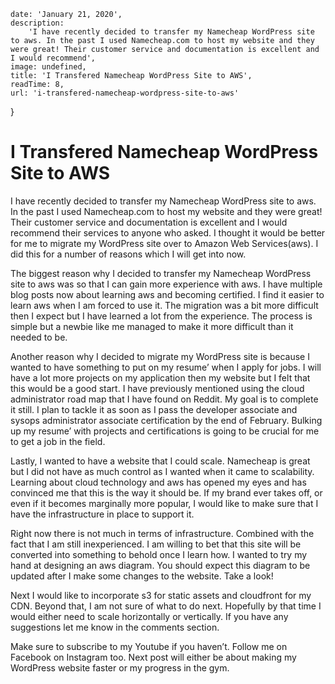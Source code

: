 
    date: 'January 21, 2020',
    description:
        'I have recently decided to transfer my Namecheap WordPress site to aws. In the past I used Namecheap.com to host my website and they were great! Their customer service and documentation is excellent and I would recommend',
    image: undefined,
    title: 'I Transfered Namecheap WordPress Site to AWS',
    readTime: 8,
    url: 'i-transfered-namecheap-wordpress-site-to-aws'
}

# I Transfered Namecheap WordPress Site to AWS

I have recently decided to transfer my Namecheap WordPress site to aws. In the past I used Namecheap.com to host my website and they were great! Their customer service and documentation is excellent and I would recommend their services to anyone who asked. I thought it would be better for me to migrate my WordPress site over to Amazon Web Services(aws). I did this for a number of reasons which I will get into now.

The biggest reason why I decided to transfer my Namecheap WordPress site to aws was so that I can gain more experience with aws. I have multiple blog posts now about learning aws and becoming certified. I find it easier to learn aws when I am forced to use it. The migration was a bit more difficult then I expect but I have learned a lot from the experience. The process is simple but a newbie like me managed to make it more difficult than it needed to be.

Another reason why I decided to migrate my WordPress site is because I wanted to have something to put on my resume’ when I apply for jobs. I will have a lot more projects on my application then my website but I felt that this would be a good start. I have previously mentioned using the cloud administrator road map that I have found on Reddit. My goal is to complete it still. I plan to tackle it as soon as I pass the developer associate and sysops administrator associate certification by the end of February. Bulking up my resume’ with projects and certifications is going to be crucial for me to get a job in the field.

Lastly, I wanted to have a website that I could scale. Namecheap is great but I did not have as much control as I wanted when it came to scalability. Learning about cloud technology and aws has opened my eyes and has convinced me that this is the way it should be. If my brand ever takes off, or even if it becomes marginally more popular, I would like to make sure that I have the infrastructure in place to support it.

Right now there is not much in terms of infrastructure. Combined with the fact that I am still inexperienced. I am willing to bet that this site will be converted into something to behold once I learn how. I wanted to try my hand at designing an aws diagram. You should expect this diagram to be updated after I make some changes to the website. Take a look!

Next I would like to incorporate s3 for static assets and cloudfront for my CDN. Beyond that, I am not sure of what to do next. Hopefully by that time I would either need to scale horizontally or vertically. If you have any suggestions let me know in the comments section.

Make sure to subscribe to my Youtube if you haven’t. Follow me on Facebook on Instagram too. Next post will either be about making my WordPress website faster or my progress in the gym.

